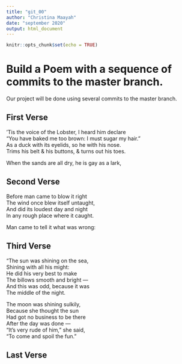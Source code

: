 ```yaml
---
title: "git_00"
author: "Christina Maayah"
date: "september 2020"
output: html_document
---
```


```r
knitr::opts_chunk$set(echo = TRUE)
```
# Build a Poem with a sequence of commits to the master branch.
Our project will be done using several commits to the master branch.
<!-- Do not modify or change any text in "!--" bracketed areas such as this --- these are instructions to
you, if you change any of this the git program will notice it and compromise your git merging strategy !-->

## First Verse 
<!--Put the first five lines of a poem by Lewis Carrol in this section!-->

'Tis the voice of the Lobster, I heard him declare  
"You have baked me too brown: I must sugar my hair."  
As a duck with its eyelids, so he with his nose.   
Trims his belt & his buttons, & turns out his toes.    
  
When the sands are all dry, he is gay as a lark,  

## Second Verse
<!--Put the first five lines of a poem by Robert Frost here!-->
Before man came to blow it right   
     The wind once blew itself untaught,    
And did its loudest day and night    
    In any rough place where it caught.  
     
Man came to tell it what was wrong:   

  

## Third Verse
<!--Put the first two verses of The Walrus and the Carpenter here!-->
"The sun was shining on the sea,  
      Shining with all his might:  
He did his very best to make  
      The billows smooth and bright —  
And this was odd, because it was  
      The middle of the night.  
  
The moon was shining sulkily,  
      Because she thought the sun  
Had got no business to be there  
      After the day was done —  
"It's very rude of him," she said,  
      "To come and spoil the fun."  
  


## Last Verse
<!--Put a short poem of your choice 8-20 lines,here!-->


